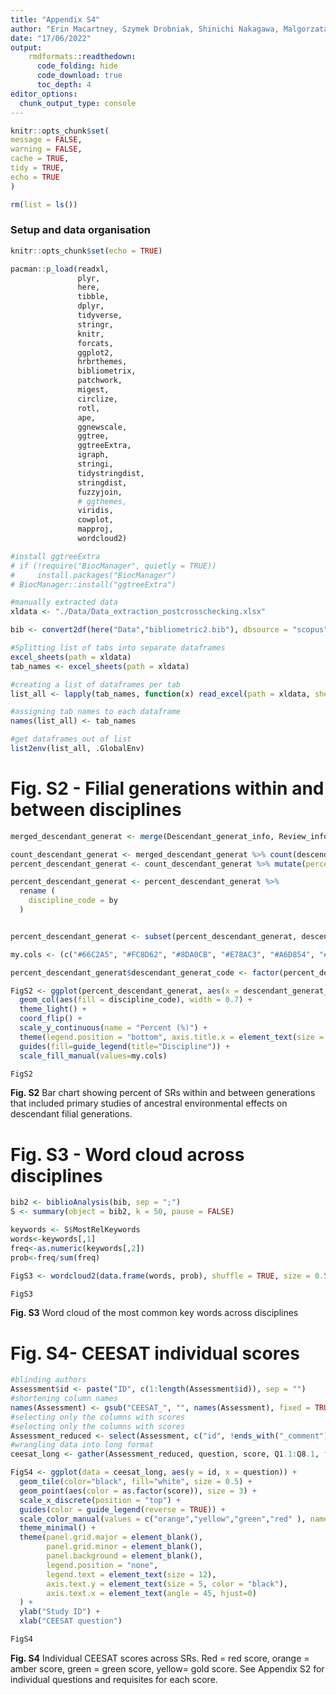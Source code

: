 ```yaml
---
title: "Appendix S4"
author: "Erin Macartney, Szymek Drobniak, Shinichi Nakagawa, Malgorzata Lagisz"
date: "17/06/2022"
output:
    rmdformats::readthedown:
      code_folding: hide
      code_download: true
      toc_depth: 4
editor_options:
  chunk_output_type: console
---
```


    
```r
knitr::opts_chunk$set(
message = FALSE,
warning = FALSE,
cache = TRUE,
tidy = TRUE,
echo = TRUE
)

rm(list = ls())
```

### Setup and data organisation

```r

knitr::opts_chunk$set(echo = TRUE)

pacman::p_load(readxl,
               plyr,
               here,
               tibble,
               dplyr,
               tidyverse,
               stringr,
               knitr,
               forcats,
               ggplot2,
               hrbrthemes,
               bibliometrix,
               patchwork,
               migest,
               circlize,
               rotl,
               ape,
               ggnewscale,
               ggtree,
               ggtreeExtra,
               igraph,
               stringi,
               tidystringdist,
               stringdist,
               fuzzyjoin,
               # ggthemes,
               viridis,
               cowplot,
               mapproj,
               wordcloud2)

#install ggtreeExtra
# if (!require("BiocManager", quietly = TRUE))
#     install.packages("BiocManager")
# BiocManager::install("ggtreeExtra")

```

``` r

#manually extracted data
xldata <- "./Data/Data_extraction_postcrosschecking.xlsx"

bib <- convert2df(here("Data","bibliometric2.bib"), dbsource = "scopus", format = "bibtex")

```

``` r
#Splitting list of tabs into separate dataframes
excel_sheets(path = xldata)
tab_names <- excel_sheets(path = xldata)

#creating a list of dataframes per tab
list_all <- lapply(tab_names, function(x) read_excel(path = xldata, sheet = x))

#assigning tab names to each dataframe
names(list_all) <- tab_names

#get dataframes out of list
list2env(list_all, .GlobalEnv)
```

# Fig. S2 - Filial generations within and between disciplines

```r
merged_descendant_generat <- merge(Descendant_generat_info, Review_info)

count_descendant_generat <- merged_descendant_generat %>% count(descendant_generat_code, by = discipline_code) %>% arrange(desc(n))
percent_descendant_generat <- count_descendant_generat %>% mutate(percent = (n/sum(n))*100)

percent_descendant_generat <- percent_descendant_generat %>%
  rename (
    discipline_code = by
  )


percent_descendant_generat <- subset(percent_descendant_generat, descendant_generat_code != "NA")

my.cols <- (c("#66C2A5", "#FC8D62", "#8DA0CB", "#E78AC3", "#A6D854", "#FFD92F"))

percent_descendant_generat$descendant_generat_code <- factor(percent_descendant_generat$descendant_generat_code ,levels = c("F1", "F2", "F3", "F4", "F5", "F6", "F200"))

FigS2 <- ggplot(percent_descendant_generat, aes(x = descendant_generat_code, y = percent)) +
  geom_col(aes(fill = discipline_code), width = 0.7) +
  theme_light() +
  coord_flip() +
  scale_y_continuous(name = "Percent (%)") +
  theme(legend.position = "bottom", axis.title.x = element_text(size = 10), axis.title.y = element_blank()) +
  guides(fill=guide_legend(title="Discipline")) + 
  scale_fill_manual(values=my.cols)

FigS2

```

**Fig. S2** Bar chart showing percent of SRs within and between generations that included primary studies of ancestral environmental effects on descendant filial generations.

# Fig. S3 - Word cloud across disciplines


``` r
bib2 <- biblioAnalysis(bib, sep = ";")
S <- summary(object = bib2, k = 50, pause = FALSE)
```

``` r
keywords <- S$MostRelKeywords
words<-keywords[,1]
freq<-as.numeric(keywords[,2])
prob<-freq/sum(freq)

FigS3 <- wordcloud2(data.frame(words, prob), shuffle = TRUE, size = 0.5, color = 'random-dark')

FigS3
```

**Fig. S3** Word cloud of the most common key words across disciplines

# Fig. S4- CEESAT individual scores

```r
#blinding authors
Assessment$id <- paste("ID", c(1:length(Assessment$id)), sep = "")
#shortening column names
names(Assessment) <- gsub("CEESAT_", "", names(Assessment), fixed = TRUE)
#selecting only the columns with scores
#selecting only the columns with scores
Assessment_reduced <- select(Assessment, c("id", !ends_with("_comment")))
#wrangling data into long format
ceesat_long <- gather(Assessment_reduced, question, score, Q1.1:Q8.1, factor_key=TRUE)
```

``` r

FigS4 <- ggplot(data = ceesat_long, aes(y = id, x = question)) +
  geom_tile(color="black", fill="white", size = 0.5) +
  geom_point(aes(color = as.factor(score)), size = 3) +
  scale_x_discrete(position = "top") +
  guides(color = guide_legend(reverse = TRUE)) +
  scale_color_manual(values = c("orange","yellow","green","red" ), name = "Score:") + 
  theme_minimal() + 
  theme(panel.grid.major = element_blank(),
        panel.grid.minor = element_blank(),
        panel.background = element_blank(),
        legend.position = "none",
        legend.text = element_text(size = 12),
        axis.text.y = element_text(size = 5, color = "black"),
        axis.text.x = element_text(angle = 45, hjust=0)
  ) +
  ylab("Study ID") + 
  xlab("CEESAT question") 

FigS4
```

**Fig. S4** Individual CEESAT scores across SRs. Red = red score, orange = amber score, green = green score, yellow= gold score. See Appendix S2 for individual questions and requisites for each score. 